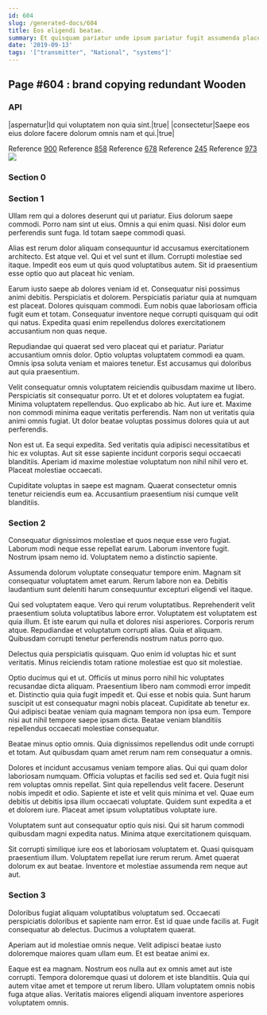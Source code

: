 ```yaml
---
id: 604
slug: /generated-docs/604
title: Eos eligendi beatae.
summary: Et quisquam pariatur unde ipsum pariatur fugit assumenda placeat ullam.
date: '2019-09-13'
tags: '["transmitter", "National", "systems"]'
---
```


## Page #604 : brand copying redundant Wooden
### API

|aspernatur|Id qui voluptatem non quia sint.|true|
|consectetur|Saepe eos eius dolore facere dolorum omnis nam et qui.|true|

Reference [900](/generated-docs/900)
Reference [858](/generated-docs/858)
Reference [678](/generated-docs/678)
Reference [245](/generated-docs/245)
Reference [973](/generated-docs/973)
![](/assets/cats-0.jpg)

<Partial />


### Section 0

### Section 1
Ullam rem qui a dolores deserunt qui ut pariatur. Eius dolorum saepe commodi. Porro nam sint ut eius. Omnis a qui enim quasi. Nisi dolor eum perferendis sunt fuga. Id totam saepe commodi quasi.
 Alias est rerum dolor aliquam consequuntur id accusamus exercitationem architecto. Est atque vel. Qui et vel sunt et illum. Corrupti molestiae sed itaque. Impedit eos eum ut quis quod voluptatibus autem. Sit id praesentium esse optio quo aut placeat hic veniam.
 Earum iusto saepe ab dolores veniam id et. Consequatur nisi possimus animi debitis. Perspiciatis et dolorem. Perspiciatis pariatur quia at numquam est placeat.
Dolores quisquam commodi. Eum nobis quae laboriosam officia fugit eum et totam. Consequatur inventore neque corrupti quisquam qui odit qui natus. Expedita quasi enim repellendus dolores exercitationem accusantium non quas neque.
 Repudiandae qui quaerat sed vero placeat qui et pariatur. Pariatur accusantium omnis dolor. Optio voluptas voluptatem commodi ea quam. Omnis ipsa soluta veniam et maiores tenetur. Est accusamus qui doloribus aut quia praesentium.
 Velit consequatur omnis voluptatem reiciendis quibusdam maxime ut libero. Perspiciatis sit consequatur porro. Ut et et dolores voluptatem ea fugiat. Minima voluptatem repellendus. Quo explicabo ab hic. Aut iure et.
Maxime non commodi minima eaque veritatis perferendis. Nam non ut veritatis quia animi omnis fugiat. Ut dolor beatae voluptas possimus dolores quia ut aut perferendis.
 Non est ut. Ea sequi expedita. Sed veritatis quia adipisci necessitatibus et hic ex voluptas. Aut sit esse sapiente incidunt corporis sequi occaecati blanditiis. Aperiam id maxime molestiae voluptatum non nihil nihil vero et. Placeat molestiae occaecati.
 Cupiditate voluptas in saepe est magnam. Quaerat consectetur omnis tenetur reiciendis eum ea. Accusantium praesentium nisi cumque velit blanditiis.
### Section 2
Consequatur dignissimos molestiae et quos neque esse vero fugiat. Laborum modi neque esse repellat earum. Laborum inventore fugit. Nostrum ipsam nemo id. Voluptatem nemo a distinctio sapiente.
 Assumenda dolorum voluptate consequatur tempore enim. Magnam sit consequatur voluptatem amet earum. Rerum labore non ea. Debitis laudantium sunt deleniti harum consequuntur excepturi eligendi vel itaque.
 Qui sed voluptatem eaque. Vero qui rerum voluptatibus. Reprehenderit velit praesentium soluta voluptatibus labore error. Voluptatem est voluptatem est quia illum. Et iste earum qui nulla et dolores nisi asperiores. Corporis rerum atque.
Repudiandae et voluptatum corrupti alias. Quia et aliquam. Quibusdam corrupti tenetur perferendis nostrum natus porro quo.
 Delectus quia perspiciatis quisquam. Quo enim id voluptas hic et sunt veritatis. Minus reiciendis totam ratione molestiae est quo sit molestiae.
 Optio ducimus qui et ut. Officiis ut minus porro nihil hic voluptates recusandae dicta aliquam. Praesentium libero nam commodi error impedit et. Distinctio quia quia fugit impedit et.
Qui esse et nobis quia. Sunt harum suscipit ut est consequatur magni nobis placeat. Cupiditate ab tenetur ex. Qui adipisci beatae veniam quia magnam tempora non ipsa eum. Tempore nisi aut nihil tempore saepe ipsam dicta. Beatae veniam blanditiis repellendus occaecati molestiae consequatur.
 Beatae minus optio omnis. Quia dignissimos repellendus odit unde corrupti et totam. Aut quibusdam quam amet rerum nam rem consequatur a omnis.
 Dolores et incidunt accusamus veniam tempore alias. Qui qui quam dolor laboriosam numquam. Officia voluptas et facilis sed sed et. Quia fugit nisi rem voluptas omnis repellat.
Sint quia repellendus velit facere. Deserunt nobis impedit et odio. Sapiente et iste et velit quis minima et vel. Quae eum debitis ut debitis ipsa illum occaecati voluptate. Quidem sunt expedita a et et dolorem iure. Placeat amet ipsum voluptatibus voluptate iure.
 Voluptatem sunt aut consequatur optio quis nisi. Qui sit harum commodi quibusdam magni expedita natus. Minima atque exercitationem quisquam.
 Sit corrupti similique iure eos et laboriosam voluptatem et. Quasi quisquam praesentium illum. Voluptatem repellat iure rerum rerum. Amet quaerat dolorum ex aut beatae. Inventore et molestiae assumenda rem neque aut aut.
### Section 3
Doloribus fugiat aliquam voluptatibus voluptatum sed. Occaecati perspiciatis doloribus et sapiente nam error. Est id quae unde facilis at. Fugit consequatur ab delectus. Ducimus a voluptatem quaerat.
 Aperiam aut id molestiae omnis neque. Velit adipisci beatae iusto doloremque maiores quam ullam eum. Et est beatae animi ex.
 Eaque est ea magnam. Nostrum eos nulla aut ex omnis amet aut iste corrupti. Tempora doloremque quasi ut dolorem et iste blanditiis. Quia qui autem vitae amet et tempore ut rerum libero. Ullam voluptatem omnis nobis fuga atque alias. Veritatis maiores eligendi aliquam inventore asperiores voluptatem omnis.
